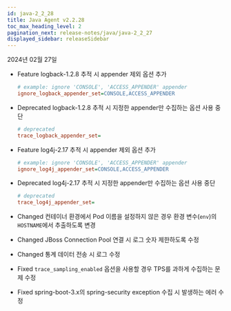 ```yaml
---
id: java-2_2_28
title: Java Agent v2.2.28
toc_max_heading_level: 2
pagination_next: release-notes/java/java-2_2_27
displayed_sidebar: releaseSidebar
---
```


2024년 02월 27일

- <Status>Feature</Status> logback-1.2.8 추적 시 appender 제외 옵션 추가

  ```ini title="whatap.conf"
  # example: ignore 'CONSOLE', 'ACCESS_APPENDER' appender
  ignore_logback_appender_set=CONSOLE,ACCESS_APPENDER
  ```

- <Status>Deprecated</Status> logback-1.2.8 추적 시 지정한 appender만 수집하는 옵션 사용 중단

  ```ini title="whatap.conf"
  # deprecated
  trace_logback_appender_set=
  ```

- <Status>Feature</Status> log4j-2.17 추적 시 appender 제외 옵션 추가

  ```ini title="whatap.conf"
  # example: ignore 'CONSOLE', 'ACCESS_APPENDER' appender
  ignore_log4j_appender_set=CONSOLE,ACCESS_APPENDER
  ```
    
- <Status>Deprecated</Status> log4j-2.17 추적 시 지정한 appender만 수집하는 옵션 사용 중단

  ```ini title="whatap.conf"
  # deprecated
  trace_log4j_appender_set=
  ```

- <Status>Changed</Status> 컨테이너 환경에서 Pod 이름을 설정하지 않은 경우 환경 변수(<code>env</code>)의 <code>HOSTNAME</code>에서 추출하도록 변경

- <Status>Changed</Status> JBoss Connection Pool 연결 시 로그 숫자 제한하도록 수정

- <Status>Changed</Status> 통계 데이터 전송 시 로그 수정

- <Status>Fixed</Status> <code>trace_sampling_enabled</code> 옵션을 사용할 경우 TPS를 과하게 수집하는 문제 수정

- <Status>Fixed</Status> spring-boot-3.x의 spring-security exception 수집 시 발생하는 에러 수정


<DownloadJava ver="2.2.28" />
